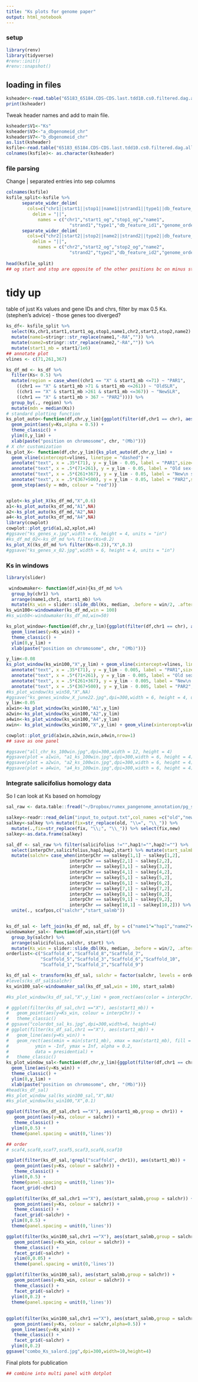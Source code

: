```yaml
---
title: "Ks plots for genome paper"
output: html_notebook
---
```

### setup
```r
library(renv)
library(tidyverse)
#renv::init()
#renv::snapshot()
```

## loading in files
```r
ksheader<-read.table("65183_65184.CDS-CDS.last.tdd10.cs0.filtered.dag.all.go_D20_g10_A5.aligncoords.gcoords.ks.txt",comment.char ="",skip = 2,nrows = 1) %>% select(-V13) %>% rename() 
print(ksheader)
```
Tweak header names and add to main file.
```r
ksheader$V1<-"Ks"
ksheader$V3<-"a_dbgenomeid_chr"
ksheader$V7<-"b_dbgenomeid_chr"
as.list(ksheader)
ksfile<-read.table("65183_65184.CDS-CDS.last.tdd10.cs0.filtered.dag.all.go_D20_g10_A5.aligncoords.gcoords.ks.txt", comment.char = "#",header =FALSE)
colnames(ksfile)<- as.character(ksheader)
```
### file parsing
Change | separated entries into sep columns
```r
colnames(ksfile)
ksfile_split<-ksfile %>% 
      separate_wider_delim(
        cols=c("chr1||start1||stop1||name1||strand1||type1||db_feature_id1||genome_order1||percent_id1"),
          delim = "||", 
            names = c("chr1","start1_og","stop1_og","name1",
                        "strand1","type1","db_feature_id1","genome_order1","percent_id1")) %>%
      separate_wider_delim(
        cols=c("chr2||start2||stop2||name2||strand2||type2||db_feature_id2||genome_order2||percent_id2"),
          delim = "||", 
            names = c("chr2","start2_og","stop2_og","name2",
                        "strand2","type2","db_feature_id2","genome_order2","percent_id2")) 
  
head(ksfile_split)
## og start and stop are opposite of the other positions bc on minus strand
```
# tidy up 
table of just Ks values and gene IDs and chrs, filter by max 0.5 Ks. (stephen's advice) -  those genes too diverged?
```r
ks_df<- ksfile_split %>% 
  select(Ks,chr1,start1,start1_og,stop1,name1,chr2,start2,stop2,name2) %>%
  mutate(name1=stringr::str_replace(name1,"-RA","")) %>%
  mutate(name2=stringr::str_replace(name2,"-RA","")) %>%
  mutate(start1_mb = start1/1e6)
## annotate plot
vlines <- c(71,261,367)

ks_df_md <- ks_df %>% 
  filter(Ks< 0.5) %>%
  mutate(region = case_when((chr1 == "X" & start1_mb <=71) ~ "PAR1",
    ((chr1 == "X" & start1_mb >71 & start1_mb <=261)) ~ "OldSLR",
    ((chr1 == "X" & start1_mb >261 & start1_mb <=367)) ~ "NewSLR",
    ((chr1 == "X" & start1_mb > 367 ~ "PAR2")))) %>% 
  group_by(., region) %>% 
  mutate(mdn = median(Ks))
# standard plotting function                            
ks_plot_auto<-function(df,chr,y_lim){ggplot(filter(df,chr1 == chr), aes(start1_mb)) +
  geom_point(aes(y=Ks,alpha = 0.5)) + 
  theme_classic() +
  ylim(0,y_lim) +
  xlab(paste("position on chromosome", chr, "(Mb)"))} 
# X chr customization
ks_plot_X<- function(df,chr,y_lim){ks_plot_auto(df,chr,y_lim) +
  geom_vline(xintercept=vlines, linetype = "dashed") + 
  annotate("text", x = .35*(71), y = y_lim - 0.05, label = "PAR1",size=4) +
  annotate("text", x = .5*(71+261), y = y_lim - 0.05, label = "Old sex-linked\n region",size =4) +
  annotate("text", x = .5*(261+367), y = y_lim - 0.05, label = "New\n sex-linked\n region",size=4) +
  annotate("text", x = .5*(367+500), y = y_lim - 0.05, label = "PAR2",size=4) + 
  geom_step(aes(y = mdn, colour = "red"))}


xplot<-ks_plot_X(ks_df_md,"X",0.6)
a1<-ks_plot_auto(ks_df_md,"A1",NA)
a2<-ks_plot_auto(ks_df_md,"A2",NA)
a4<-ks_plot_auto(ks_df_md,"A4",NA)
library(cowplot)
cowplot::plot_grid(a1,a2,xplot,a4)
#ggsave("ks_genes_x.jpg",width = 6, height = 4, units = "in")
#ks_df_md_02<-ks_df_md %>% filter(Ks<0.2)
ks_plot_X((ks_df_md %>% filter(Ks<0.2)),"X",0.3)
#ggsave("ks_genes_x_02.jpg",width = 6, height = 4, units = "in")

```
### Ks in windows
```r
library(slider)

 windowmaker<- function(df,win){ks_df_md %>%
  group_by(chr1) %>%
  arrange(name1,chr1, start1_mb) %>%
  mutate(Ks_win = slider::slide_dbl(Ks, median, .before = win/2, .after = win/2,.step = 1,.complete =T))}
ks_win100<-windowmaker(ks_df_md,win = 100)
#ks_win50<-windowmaker(ks_df_md,win=50)

ks_plot_window<-function(df,chr,y_lim){ggplot(filter(df,chr1 == chr), aes(start1_mb)) +
  geom_line(aes(y=Ks_win)) +
  theme_classic() +
  ylim(0,y_lim) +
  xlab(paste("position on chromosome", chr, "(Mb)"))} 

y_lim<-0.08
ks_plot_window(ks_win100,"X",y_lim) + geom_vline(xintercept=vlines, linetype = "dashed") + 
  annotate("text", x = .35*(71), y = y_lim - 0.005, label = "PAR1",size=4) +
  annotate("text", x = .5*(71+261), y = y_lim - 0.005, label = "Old sex-linked\n region",size =4) +
  annotate("text", x = .5*(261+367), y = y_lim - 0.005, label = "New\n sex-linked\n region",size=4) +
  annotate("text", x = .5*(367+500), y = y_lim - 0.005, label = "PAR2",size=4) 
#ks_plot_window(ks_win50,"X",NA)
#ggsave("ks_genes_window_X_june22.jpg",dpi=300,width = 6, height = 4, units = "in")
y_lim<-0.05
a1win<-ks_plot_window(ks_win100,"A1",y_lim)
a2win<-ks_plot_window(ks_win100,"A2",y_lim)
a4win<-ks_plot_window(ks_win100,"A4",y_lim)
xwin<- ks_plot_window(ks_win100,"X",y_lim) + geom_vline(xintercept=vlines, linetype = "dashed")

cowplot::plot_grid(a1win,a2win,xwin,a4win,nrow=1)
## save as one panel

#ggsave("all_chr_ks_100win.jpg",dpi=300,width = 12, height = 4)
#ggsave(plot = a1win, "a1_ks_100win.jpg",dpi=300,width = 6, height = 4)
#ggsave(plot = a2win, "a2_ks_100win.jpg",dpi=300,width = 6, height = 4)
#ggsave(plot = a4win, "a4_ks_100win.jpg",dpi=300,width = 6, height = 4)

```
### Integrate salicifolius homology data
So I can look at Ks based on homology
```r
sal_raw <- data.table::fread("~/Dropbox/rumex_pangenome_annotation/pg_sal_wide_synonly.txt")

salkey<-readr::read_delim("input_to_output.txt",col_names =c("old","new"),show_col_types = FALSE)
salkey<-salkey %>% mutate(fix=str_replace(old, "\\=", "\\_")) %>%
  mutate(.,fix=str_replace(fix, "\\;", "\\_")) %>% select(fix,new)
salkey<-as.data.frame(salkey)

sal_df <- sal_raw %>% filter(salicifolius !="",hap1!="",hap2!="") %>% 
  select(interpChr,salicifolius,hap1,hap2,start) %>% mutate(start_salmb = start/1e6) %>% 
  mutate(salchr= case_when(interpChr == salkey[1,1] ~ salkey[1,2], 
                        interpChr == salkey[2,1] ~ salkey[2,2], 
                        interpChr == salkey[3,1] ~ salkey[3,2],
                        interpChr == salkey[4,1] ~ salkey[4,2],
                        interpChr == salkey[5,1] ~ salkey[5,2],
                        interpChr == salkey[6,1] ~ salkey[6,2],
                        interpChr == salkey[7,1] ~ salkey[7,2],
                        interpChr == salkey[8,1] ~ salkey[8,2],
                        interpChr == salkey[9,1] ~ salkey[9,2],
                        interpChr == salkey[10,1] ~ salkey[10,2])) %>% 
  unite(., scafpos,c("salchr","start_salmb"))


ks_df_sal <- left_join(ks_df_md, sal_df, by = c("name1"="hap1","name2"="hap2"))
windowmaker_sal<- function(df,win,start){df %>%
  group_by(salchr) %>%
  arrange(salicifolius,salchr, start) %>%
  mutate(Ks_win = slider::slide_dbl(Ks, median, .before = win/2, .after = win/2,.step = 1,.complete =T))}
orderlist<-c("Scaffold_4","Scaffold_8","Scaffold_7",
             "Scaffold_5","Scaffold_3","Scaffold_6","Scaffold_10",
             "Scaffold_1","Scaffold_2","Scaffold_9")

ks_df_sal <- transform(ks_df_sal, salchr = factor(salchr, levels = orderlist))
#levels(ks_df_sal$salchr)
ks_win100_sal<-windowmaker_sal(ks_df_sal,win = 100, start_salmb)

#ks_plot_window(ks_df_sal,"X",y_lim) + geom_rect(aes(color = interpChr))

# ggplot(filter(ks_df_sal,chr1 =="X"), aes(start1_mb)) +  
#   geom_point(aes(y=Ks_win, colour = interpChr)) +
#   theme_classic() 
# ggsave("colordot_sal_ks.jpg",dpi=300,width=6, height=4)
# ggplot(filter(ks_df_sal,chr1 =="X"), aes(start1_mb)) +  
#   geom_line(aes(y=Ks_win)) +
#   geom_rect(aes(xmin = min(start1_mb), xmax = max(start1_mb), fill = party),
#          ymin = -Inf, ymax = Inf, alpha = 0.2,
#          data = presidential) +
#   theme_classic() 
ks_plot_window_sal<-function(df,chr,y_lim){ggplot(filter(df,chr1 == chr), aes(start_salmb)) +
  geom_line(aes(y=Ks_win)) +
  theme_classic() +
  ylim(0,y_lim) +
  xlab(paste("position on chromosome", chr, "(Mb)"))} 
#head(ks_df_sal)
#ks_plot_window_sal(ks_win100_sal,"X",NA)
#ks_plot_window(ks_win100,"X",0.1) 

```
```r
ggplot(filter(ks_df_sal,chr1 =="X"), aes(start1_mb,group = chr1)) +  
   geom_point(aes(y=Ks, colour = salchr)) +
   theme_classic() +
  ylim(0,0.5) +
  theme(panel.spacing = unit(0,'lines'))

## order
# scaf4,scaf8,scaf7,scaf5,scaf3,scaf6,scaf10
```
```r
ggplot(filter(ks_df_sal,!grepl("scaffold", chr1)), aes(start1_mb)) +  
   geom_point(aes(y=Ks, colour = salchr)) +
   theme_classic() +
  ylim(0,0.5) +
  theme(panel.spacing = unit(0,'lines'))+
  facet_grid(~chr1)
```


```r
ggplot(filter(ks_df_sal,chr1 =="X"), aes(start_salmb,group = salchr)) +  
   geom_point(aes(y=Ks, colour = salchr)) +
   theme_classic() +
   facet_grid(~salchr) +
  ylim(0,0.5) +
  theme(panel.spacing = unit(0,'lines')) 
```
```r
ggplot(filter(ks_win100_sal,chr1 =="X"), aes(start_salmb,group = salchr)) +  
   geom_point(aes(y=Ks_win, colour = salchr)) +
   theme_classic() +
   facet_grid(~salchr) +
   ylim(0,0.05) +
   theme(panel.spacing = unit(0,'lines'))
```


```r
ggplot(filter(ks_win100_sal), aes(start_salmb,group = salchr)) +  
   geom_point(aes(y=Ks_win, colour = salchr)) +
   theme_classic() +
   facet_grid(~salchr) +
  ylim(0,0.2) +
  theme(panel.spacing = unit(0,'lines'))
```
## 
```r
ggplot(filter(ks_win100_sal,chr1 =="X"), aes(start_salmb,group = salchr)) +  
   geom_point(aes(y=Ks, colour = salchr,alpha=0.5)) +
  geom_line(aes(y=Ks_win)) +
   theme_classic() +
   facet_grid(~salchr) +
  ylim(0,0.2) 
ggsave("combo_Ks_salord.jpg",dpi=300,width=10,height=4)
```
Final plots for publication
```r
## combine into multi panel with dotplot





```





